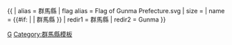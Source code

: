 {{ {{{1<noinclude>|country showdata</noinclude>}}}
| alias = 群馬縣
| flag alias = Flag of Gunma Prefecture.svg
| size = {{{size|}}}
| name = {{#if: {{{name|}}} | {{{name|}}} | 群馬縣 }}
<noinclude>
| redir1 = 群馬縣
| redir2 = Gunma
</noinclude>
}}<noinclude>
[[Category:日本行政區劃資料模板|G]]
[[Category:群馬縣模板]]
</noinclude>